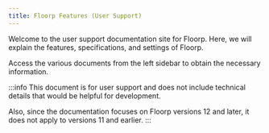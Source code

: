 ```yaml
---
title: Floorp Features (User Support)
---
```


Welcome to the user support documentation site for Floorp. Here, we will explain the features, specifications, and settings of Floorp.

Access the various documents from the left sidebar to obtain the necessary information.

:::info
This document is for user support and does not include technical details that would be helpful for development.

Also, since the documentation focuses on Floorp versions 12 and later, it does not apply to versions 11 and earlier.
:::


<DocCardList />
